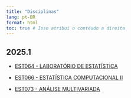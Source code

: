 ```yaml
---
title: "Disciplinas"
lang: pt-BR
format: html
toc: true # Isso atribui o contéudo a direita
---
```


## 2025.1

-   [EST064 - LABORATÓRIO DE ESTATÍSTICA](../disciplinas/EST064/est064.html)

-   [EST066 - ESTATÍSTICA COMPUTACIONAL II](../disciplinas/EST066/est066.html)

-   [EST073 - ANÁLISE MULTIVARIADA](../disciplinas/EST073/est073.html)
